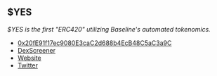 ## $YES

_$YES is the first "ERC420" utilizing Baseline's automated tokenomics._

* [0x20fE91f17ec9080E3caC2d688b4EcB48C5aC3a9C](https://blastscan.io/address/0x20fE91f17ec9080E3caC2d688b4EcB48C5aC3a9C)
* [DexScreener](https://dexscreener.com/blast/0x1d16788b97edb7d9a6ae66d5c5c16469037faa00)
* [Website](https://yes.money/)
* [Twitter](https://twitter.com/YESMONEY420)